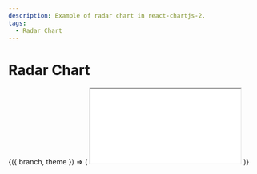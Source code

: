 ```yaml
---
description: Example of radar chart in react-chartjs-2.
tags:
  - Radar Chart
---
```



# Radar Chart

<ContextProvider>
  {({ branch, theme }) => (
    <iframe
  src={`https://stackblitz.com/github/reactchartjs/react-chartjs-2/tree/${branch}/sandboxes/radar/default?embed=1&file=App.tsx&theme=${theme}`}
      style={{
        width: '100%',
        height: '500px',
        border: 0,
        borderRadius: '4px',
        overflow: 'hidden',
      }}
      title='reactchartjs/react-chartjs-2 usage example'
      allow='accelerometer; ambient-light-sensor; camera; encrypted-media; geolocation; gyroscope; hid; microphone; midi; payment; usb; vr; xr-spatial-tracking'
      sandbox='allow-forms allow-modals allow-popups allow-presentation allow-same-origin allow-scripts'
    ></iframe>
  )}
</ContextProvider>
